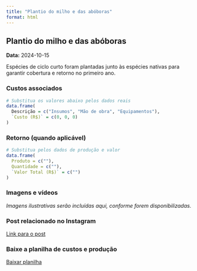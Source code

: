 ```yaml
---
title: "Plantio do milho e das abóboras"
format: html
---
```


## Plantio do milho e das abóboras

**Data:** 2024-10-15

Espécies de ciclo curto foram plantadas junto às espécies nativas para garantir cobertura e retorno no primeiro ano.

### Custos associados

```r
# Substitua os valores abaixo pelos dados reais
data.frame(
  Descrição = c("Insumos", "Mão de obra", "Equipamentos"),
  `Custo (R$)` = c(0, 0, 0)
)
```

### Retorno (quando aplicável)

```r
# Substitua pelos dados de produção e valor
data.frame(
  Produto = c(""),
  Quantidade = c(""),
  `Valor Total (R$)` = c("")
)
```

### Imagens e vídeos

*Imagens ilustrativas serão incluídas aqui, conforme forem disponibilizadas.*

### Post relacionado no Instagram

[Link para o post](https://www.instagram.com/reel/C3jDmmFMjBv/?igsh=MXRsd25vanlsa2RsMw)

### Baixe a planilha de custos e produção

[Baixar planilha](../custo_e_retorno.csv)
